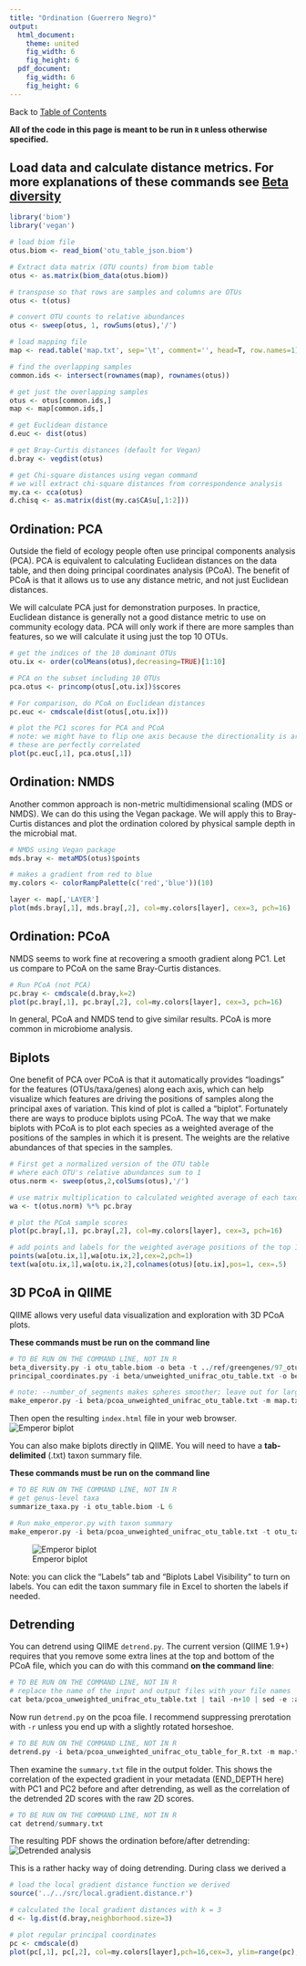 ```yaml
---
title: "Ordination (Guerrero Negro)"
output:
  html_document:
    theme: united
    fig_width: 6
    fig_height: 6
  pdf_document:
    fig_width: 6
    fig_height: 6
---
```

Back to [Table of Contents](../../doc/index.html)  

**All of the code in this page is meant to be run in ```R``` unless otherwise specified.**

## Load data and calculate distance metrics. For more explanations of these commands see [Beta diversity](beta.diversity.html)
```r
library('biom')
library('vegan')

# load biom file
otus.biom <- read_biom('otu_table_json.biom')

# Extract data matrix (OTU counts) from biom table
otus <- as.matrix(biom_data(otus.biom))

# transpose so that rows are samples and columns are OTUs
otus <- t(otus)

# convert OTU counts to relative abundances
otus <- sweep(otus, 1, rowSums(otus),'/')

# load mapping file
map <- read.table('map.txt', sep='\t', comment='', head=T, row.names=1)

# find the overlapping samples
common.ids <- intersect(rownames(map), rownames(otus))

# get just the overlapping samples
otus <- otus[common.ids,]
map <- map[common.ids,]

# get Euclidean distance
d.euc <- dist(otus)

# get Bray-Curtis distances (default for Vegan)
d.bray <- vegdist(otus)

# get Chi-square distances using vegan command
# we will extract chi-square distances from correspondence analysis
my.ca <- cca(otus)
d.chisq <- as.matrix(dist(my.ca$CA$u[,1:2]))
```

## Ordination: PCA
Outside the field of ecology people often use principal components analysis (PCA). PCA is equivalent to calculating Euclidean distances on the data table, and then doing principal coordinates analysis (PCoA). The benefit of PCoA is that it allows us to use any distance metric, and not just Euclidean distances.

We will calculate PCA just for demonstration purposes. In practice, Euclidean distance is generally not a good distance metric to use on community ecology data. PCA will only work if there are more samples than features, so we will calculate it using just the top 10 OTUs.
```r
# get the indices of the 10 dominant OTUs
otu.ix <- order(colMeans(otus),decreasing=TRUE)[1:10]

# PCA on the subset including 10 OTUs
pca.otus <- princomp(otus[,otu.ix])$scores

# For comparison, do PCoA on Euclidean distances
pc.euc <- cmdscale(dist(otus[,otu.ix]))

# plot the PC1 scores for PCA and PCoA
# note: we might have to flip one axis because the directionality is arbitrary
# these are perfectly correlated
plot(pc.euc[,1], pca.otus[,1])
```

## Ordination: NMDS
Another common approach is non-metric multidimensional scaling (MDS or NMDS). We can do this using the Vegan package. We will apply this to Bray-Curtis distances and plot the ordination colored by physical sample depth in the microbial mat.
```r
# NMDS using Vegan package
mds.bray <- metaMDS(otus)$points

# makes a gradient from red to blue
my.colors <- colorRampPalette(c('red','blue'))(10)

layer <- map[,'LAYER']
plot(mds.bray[,1], mds.bray[,2], col=my.colors[layer], cex=3, pch=16)
```

## Ordination: PCoA
NMDS seems to work fine at recovering a smooth gradient along PC1. Let us compare to PCoA on the same Bray-Curtis distances.
```r
# Run PCoA (not PCA)
pc.bray <- cmdscale(d.bray,k=2)
plot(pc.bray[,1], pc.bray[,2], col=my.colors[layer], cex=3, pch=16)
```

In general, PCoA and NMDS tend to give similar results. PCoA is more common in microbiome analysis.

## Biplots
One benefit of PCA over PCoA is that it automatically provides "loadings" for the features (OTUs/taxa/genes) along each axis, which can help visualize which features are driving the positions of samples along the principal axes of variation. This kind of plot is called a "biplot". Fortunately there are ways to produce biplots using PCoA. The way that we make biplots with PCoA is to plot each species as a weighted average of the positions of the samples in which it is present. The weights are the relative abundances of that species in the samples.
```r
# First get a normalized version of the OTU table
# where each OTU's relative abundances sum to 1
otus.norm <- sweep(otus,2,colSums(otus),'/')

# use matrix multiplication to calculated weighted average of each taxon along each axis
wa <- t(otus.norm) %*% pc.bray

# plot the PCoA sample scores
plot(pc.bray[,1], pc.bray[,2], col=my.colors[layer], cex=3, pch=16)

# add points and labels for the weighted average positions of the top 10 dominant OTUs
points(wa[otu.ix,1],wa[otu.ix,2],cex=2,pch=1)
text(wa[otu.ix,1],wa[otu.ix,2],colnames(otus)[otu.ix],pos=1, cex=.5)
```

## 3D PCoA in QIIME
QIIME allows very useful data visualization and exploration with 3D PCoA plots. 

**These commands must be run on the command line**
```r
# TO BE RUN ON THE COMMAND LINE, NOT IN R
beta_diversity.py -i otu_table.biom -o beta -t ../ref/greengenes/97_otus.tree
principal_coordinates.py -i beta/unweighted_unifrac_otu_table.txt -o beta/pcoa_unweighted_unifrac_otu_table.txt

# note: --number_of_segments makes spheres smoother; leave out for large data sets
make_emperor.py -i beta/pcoa_unweighted_unifrac_otu_table.txt -m map.txt -o 3d --number_of_segments 12
```

Then open the resulting `index.html` file in your web browser.
![Emperor biplot](3d/Emperor-3dplot.png)

You can also make biplots directly in QIIME. You will need to have a **tab-delimited** (.txt) taxon summary file.

**These commands must be run on the command line**
```r
# TO BE RUN ON THE COMMAND LINE, NOT IN R
# get genus-level taxa
summarize_taxa.py -i otu_table.biom -L 6

# Run make_emperor.py with taxon summary
make_emperor.py -i beta/pcoa_unweighted_unifrac_otu_table.txt -t otu_table_L6.txt -m map.txt -o 3d --number_of_segments 12
```

![Emperor biplot](3d/Emperor-biplot.png)

Note: you can click the "Labels" tab and "Biplots Label Visibility" to turn on labels. You can edit the taxon summary file in Excel to shorten the labels if needed.

## Detrending
You can detrend using QIIME `detrend.py`. The current version (QIIME 1.9+) requires that you remove some extra lines at the top and bottom of the PCoA file, which you can do with this command **on the command line**:
```r
# TO BE RUN ON THE COMMAND LINE, NOT IN R
# replace the name of the input and output files with your file names
cat beta/pcoa_unweighted_unifrac_otu_table.txt | tail -n+10 | sed -e :a -e '$d;N;2,4ba' -e 'P;D' > beta/pcoa_unweighted_unifrac_otu_table_for_R.txt
```

Now run `detrend.py` on the pcoa file. I recommend suppressing prerotation with `-r` unless you end up with a slightly rotated horseshoe.
```r
# TO BE RUN ON THE COMMAND LINE, NOT IN R
detrend.py -i beta/pcoa_unweighted_unifrac_otu_table_for_R.txt -m map.txt -c END_DEPTH -r -o detrend
```

Then examine the `summary.txt` file in the output folder. This shows the correlation of the expected gradient in your metadata (END_DEPTH here) with PC1 and PC2 before and after detrending, as well as the correlation of the detrended 2D scores with the raw 2D scores.
```r
# TO BE RUN ON THE COMMAND LINE, NOT IN R
cat detrend/summary.txt
```

The resulting PDF shows the ordination before/after detrending:
![Detrended analysis](detrend/detrend.png)

This is a rather hacky way of doing detrending. During class we derived a 
```r
# load the local gradient distance function we derived
source('../../src/local.gradient.distance.r')

# calculated the local gradient distances with k = 3
d <- lg.dist(d.bray,neighborhood.size=3)

# plot regular principal coordinates
pc <- cmdscale(d)
plot(pc[,1], pc[,2], col=my.colors[layer],pch=16,cex=3, ylim=range(pc), xlim=range(pc),main='Local gradient distance')
```
